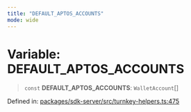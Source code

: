 ```yaml
---
title: "DEFAULT_APTOS_ACCOUNTS"
mode: wide
---
```

  
# Variable: DEFAULT\_APTOS\_ACCOUNTS

> `const` **DEFAULT\_APTOS\_ACCOUNTS**: `WalletAccount`[]

Defined in: [packages/sdk-server/src/turnkey-helpers.ts:475](https://github.com/tkhq/sdk/blob/ee72856c3f450731d7501ab05001215768b71500/packages/sdk-server/src/turnkey-helpers.ts#L475)
